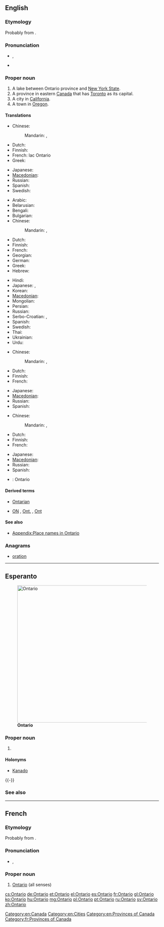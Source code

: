==English==
{{wikipedia}}

===Etymology===
Probably from {{etyl|wya}} {{term||ontari:io|great lake}}.

===Pronunciation===
* {{a|UK}} {{IPA|/ˌɒnˈtɑːɹ.i.əʊ/}}, {{X-SAMPA|/"Qn%tA:(r).i.@U/}}
* {{audio|en-ca-Ontario.ogg|Audio (CA)}}

===Proper noun===
{{en-proper noun}}

# A lake between Ontario province and [[New York State]].
# A province in eastern [[Canada]] that has [[Toronto]] as its capital.
# A city in [[California]].
# A town in [[Oregon]].

====Translations====
{{trans-top|Lake between Ontario province and New York State}}
* Chinese:
*: Mandarin: {{t|cmn|安大略|tr=Āndàlüè|sc=Hani}},  {{t|cmn|安大略湖|tr=Āndàlüè-hú|sc=Hani}}
* Dutch: {{t-|nl|Ontariomeer}}
* Finnish: {{t|fi|Ontariojärvi}}
* French: lac Ontario {{m}}
* Greek: {{t-|el|Οντάριο|n|tr=Ontário}}
{{trans-mid}}
* Japanese: {{t|ja|オンタリオ湖|tr=Ontario ko}}
* [[Macedonian]]: {{t|mk|Онтарио|n|tr=Ontário}}
* Russian: {{t|ru|Онтарио|n|tr=Ontário}}
* Spanish: {{t-|es|Ontario|m}}
* Swedish: {{t|sv|Ontariosjön|c}}
{{trans-bottom}}

{{trans-top|Province in eastern Canada}}
* Arabic: {{t|ar|أونتاريو|m|tr='untaaryu}}
* Belarusian: {{t|be|Антарыё|m|f|tr=Antáryjo|xs=Belarusian}}
* Bengali: {{t|bn|অন্টারিও|tr=anṭāri'ō|sc=Beng|xs=Bengali}}
* Bulgarian: {{t|bg|Онтарио|n|tr=Ontário}}
* Chinese:
*: Mandarin: {{t|cmn|安大略|tr=Āndàlüè|sc=Hani}},  {{t|cmn|安大略省|tr=Āndàlüè-shěng|sc=Hani}}
* Dutch: {{t-|nl|Ontario}}
* Finnish: {{t-|fi|Ontario}}
* French: {{t+|fr|Ontario}}
* Georgian: {{t|ka|ონტარიო|tr=ontʼario|sc=Geor|xs=Georgian}}
* German: {{t+|de|Ontario|n}}
* Greek: {{t-|el|Οντάριο|n|tr=Ontário}}
* Hebrew: {{t|he|אונטריו}}
{{trans-mid}}
* Hindi: {{t|hi|ओन्टारियो|tr=ōnṭāriyō|xs=Hindi}}
* Japanese: {{t|ja|オンタリオ州|tr=Ontario-shū}},  {{t|ja|オンタリオ|tr=Ontario}}
* Korean: {{t|ko|온타리오|tr=Ontario|sc=Hang}}
* [[Macedonian]]: {{t|mk|Онтарио|n|tr=Ontário}}
* Mongolian: {{t|mn|Онтарио|tr=Ontário|sc=Cyrl|xs=Mongolian}}
* Persian: {{t|fa|انتاریو}}
* Russian: {{t|ru|Онтарио|m|f|tr=Ontário}}
* Serbo-Croatian: {{t|sh|Онтарио|sc=Cyrl|xs=Serbo-Croatian}},  {{t|sh|Ontario|xs=Serbo-Croatian}}
* Spanish: {{t-|es|Ontario|m}}
* Swedish: {{t|sv|Ontario|n}}
* Thai: {{t|th|รัฐออนแทรีโอ}}
* Ukrainian: {{t|uk|Онтаріо|m|f|tr=Ontário|xs=Ukrainian}}
* Urdu: {{t|ur|انٹاریو|tr=ōnṭāriyō|xs=Urdu}}
{{trans-bottom}}

{{trans-top|City in California}}
* Chinese:
*: Mandarin: {{t|cmn|安大略|tr=Āndàlüè|sc=Hani}},  {{t|cmn|安大略市|tr=Āndàlüè-shì|sc=Hani}}
* Dutch: {{t-|nl|Ontario}}
* Finnish: {{t-|fi|Ontario}}
* French: {{t+|fr|Ontario}}
{{trans-mid}}
* Japanese: {{t|ja|オンタリオ|tr=Ontario}}
* [[Macedonian]]: {{t|mk|Онтарио|n|tr=Ontário}}
* Russian: {{t|ru|Онтарио|tr=Ontário}}
* Spanish: {{t-|es|Ontario|m}}
{{trans-bottom}}

{{trans-top|Town in Oregon}}
* Chinese:
*: Mandarin: {{t|cmn|安大略|tr=Āndàlüè|sc=Hani}},  {{t|cmn|安大略市|tr=Āndàlüè-shì|sc=Hani}}
* Dutch: {{t-|nl|Ontario}}
* Finnish: {{t-|fi|Ontario}}
* French: {{t+|fr|Ontario}}
{{trans-mid}}
* Japanese: {{t|ja|オンタリオ|tr=Ontario}}
* [[Macedonian]]: {{t|mk|Онтарио|n|tr=Ontário}}
* Russian: {{t|ru|Онтарио|tr=Ontário}}
* Spanish: {{t-|es|Ontario|m}}
{{trans-bottom}}

{{checktrans-top}}
{{trans-mid}}
* {{ttbc|sv}}: Ontario
{{trans-bottom}}

====Derived terms====
* [[Ontarian]]
* {{sense|province}} [[ON]] , [[Ont.]] , [[Ont]]

====See also====
* [[Appendix:Place names in Ontario]]

===Anagrams===
* [[oration#English|oration]]

[[Category:en:Canada]]
[[Category:en:Cities]]
[[Category:en:Provinces of Canada]]

----

==Esperanto==
{{wikipedia|lang=eo}}
[[Image:Ontario-map.png|thumb|450px|'''Ontario''']]

===Proper noun===
{{eo-proper noun}}

# {{l|en|Ontario}}

====Holonyms====
* [[Kanado]]

{{-}}
===See also===
{{compass-eo|n = [[Hudsona Golfo]]|
e = [[Kebekio]]|
w = [[Manitobo]]|
s = [[Usono]]}}

----

==French==

===Etymology===
Probably from {{etyl|wya|fr}} {{term||ontari:io|great lake}}.

===Pronunciation===
* {{IPA|/ɔ̃.ta.ʁjo/|lang=fr}}, {{X-SAMPA|/O~.ta.Rjo/}}

===Proper noun===
{{fr-proper noun|m}}

# [[#English|Ontario]] (all senses)

[[Category:fr:Provinces of Canada]]

[[cs:Ontario]]
[[de:Ontario]]
[[et:Ontario]]
[[el:Ontario]]
[[es:Ontario]]
[[fr:Ontario]]
[[gl:Ontario]]
[[ko:Ontario]]
[[hu:Ontario]]
[[mg:Ontario]]
[[pl:Ontario]]
[[pt:Ontario]]
[[ru:Ontario]]
[[sv:Ontario]]
[[zh:Ontario]]